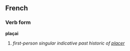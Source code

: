 ==French==
===Verb form===
'''plaçai'''

# ''first-person singular indicative past historic of [[placer]]''